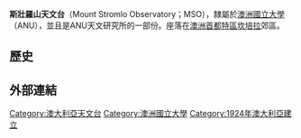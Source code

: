 {{NoteTA|1=zh-hans:澳大利亚;zh-hk:澳洲;zh-tw:澳洲;|2=zh-hans:斯特朗洛; zh-hant:斯壯羅;}}
{{Infobox observatory
|name            = 斯壯羅山天文台
|image           = 
|caption         =  
|organization    = [[澳洲國立大學|澳洲國立大學]]天文和天文物理研究所
|code            = 
|location        = [[澳洲|澳洲]][[斯壮罗山|斯壮罗山]]
|coords          = 
|locmapin = Australia Australian Capital Territory
|map_size = 150
|map_caption = 在澳洲首都特區的位置
|altitude        = 
|weather         = 
|established     = 1924年
|website         = 
|telescope1_name = 
|telescope1_type = 
|telescope2_name = 
|telescope2_type = 
|telescope3_name = 
|telescope3_type = 
|telescope4_name = 
|telescope4_type = 
}}

'''斯壯羅山天文台'''（Mount Stromlo Observatory；MSO），隸屬於[[澳洲國立大學|澳洲國立大學]]（ANU），並且是ANU天文研究所的一部份。座落在[[澳洲首都特區|澳洲首都特區]][[坎培拉|坎培拉]]郊區。

== 歷史 ==

== 外部連結 ==

[[Category:澳大利亞天文台|Category:澳大利亞天文台]]
[[Category:澳洲國立大學|Category:澳洲國立大學]]
[[Category:1924年澳大利亞建立|Category:1924年澳大利亞建立]]